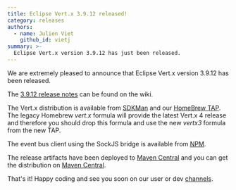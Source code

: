 ```yaml
---
title: Eclipse Vert.x 3.9.12 released!
category: releases
authors:
  - name: Julien Viet
    github_id: vietj
summary: >-
  Eclipse Vert.x version 3.9.12 has just been released.
---
```


We are extremely pleased to announce that Eclipse Vert.x version 3.9.12 has been released.

The [3.9.12 release notes](https://github.com/vert-x3/wiki/wiki/3.9.12-Release-Notes) can be found on the wiki.

The Vert.x distribution is available from [SDKMan](http://sdkman.io/index.html) and our [HomeBrew TAP](https://github.com/vertx-distrib/homebrew-tap). The
legacy Homebrew _vert.x_ formula will provide the latest Vert.x 4 release and therefore you should drop this formula and use the new _vertx3_ formula
from the new TAP.

The event bus client using the SockJS bridge is available from [NPM](https://www.npmjs.com/package/@vertx/eventbus-bridge-client.js).

The release artifacts have been deployed to [Maven Central](http://search.maven.org/#search%7Cga%7C1%7Cg%3A%22io.vertx%22%20AND%20v%3A%223.9.12%22) and you can get the distribution on [Maven Central](https://repo1.maven.org/maven2/io/vertx/vertx-stack-manager/3.9.12/).

That's it! Happy coding and see you soon on our user or dev [channels](https://vertx.io/community).

